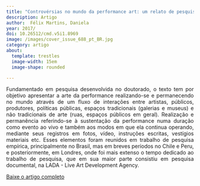 ```yaml
---
title: "Controvérsias no mundo da performance art: um relato de pesquisa"
description: Artigo
author:  Félix Martins, Daniela 
year: 2017/
doi: 10.26512/cmd.v5i1.8969
image: /images/cover_issue_688_pt_BR.jpg
category: artigo
about:
  template: trestles
  image-width: 15em
  image-shape: rounded

---
```


<P align="justify">Fundamentado em pesquisa desenvolvida no doutorado, o texto tem por objetivo apresentar a arte da performance realizando-se e permanecendo no mundo através de um fluxo de interações entre artistas, públicos, produtores, políticas públicas, espaços tradicionais (galerias e museus) e não tradicionais de arte (ruas, espaços públicos em geral). Realização e permanência referindo-se à sustentação da performance numa duração como evento ao vivo e também aos modos em que ela continua operando, mediante seus registros em fotos, vídeo, instruções escritas, vestígios materiais etc. Esses elementos foram reunidos em trabalho de pesquisa empírica, principalmente no Brasil, mas em breves períodos no Chile e Peru, e posteriormente, em Londres, onde foi mais extenso o tempo dedicado ao trabalho de pesquisa, que em sua maior parte consistiu em pesquisa documental, na LADA - Live Art Development Agency.  </p>

[Baixe o artigo completo](https://periodicos.unb.br/index.php/CMD/article/view/8969)
